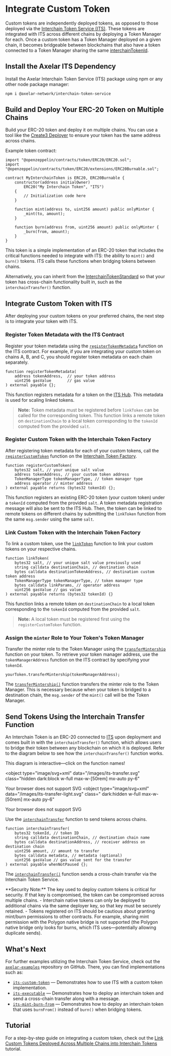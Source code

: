
# Integrate Custom Token

Custom tokens are independently deployed tokens, as opposed to those deployed via the [Interchain Token Service (ITS)](https://github.com/axelarnetwork/interchain-token-service/blob/main/contracts/InterchainTokenService.sol). These tokens are integrated with ITS across different chains by deploying a Token Manager for each. Once a custom token has a Token Manager deployed on a given chain, it becomes bridgeable between blockchains that also have a token connected to a Token Manager sharing the same [interchainTokenId](https://github.com/axelarnetwork/interchain-token-service/blob/v/contracts/InterchainTokenFactory.sol#L94).

## Install the Axelar ITS Dependency

Install the Axelar Interchain Token Service (ITS) package using npm or any other node package manager:

```bash
npm i @axelar-network/interchain-token-service
```

## Build and Deploy Your ERC-20 Token on Multiple Chains

Build your ERC-20 token and deploy it on multiple chains. You can use a tool like the [Create3 Deployer](/dev/solidity-utilities/#create3-deployer) to ensure your token has the same address across chains.

Example token contract:

```solidity
import "@openzeppelin/contracts/token/ERC20/ERC20.sol";
import "@openzeppelin/contracts/token/ERC20/extensions/ERC20Burnable.sol";

contract MyInterchainToken is ERC20, ERC20Burnable {
    constructor(address initialOwner)
        ERC20("My Interchain Token", "ITS")
    {
        // Initialization code here
    }

    function mint(address to, uint256 amount) public onlyMinter {
        _mint(to, amount);
    }

    function burn(address from, uint256 amount) public onlyMinter {
        _burn(from, amount);
    }
}
```

This token is a simple implementation of an ERC-20 token that includes the critical functions needed to integrate with ITS: the ability to `mint()` and `burn()` tokens. ITS calls these functions when bridging tokens between chains.

Alternatively, you can inherit from the [InterchainTokenStandard](https://github.com/axelarnetwork/interchain-token-service/blob/main/contracts/interchain-token/InterchainTokenStandard.sol#L12) so that your token has cross-chain functionality built in, such as the `interchainTransfer()` function.

## Integrate Custom Token with ITS

After deploying your custom tokens on your preferred chains, the next step is to integrate your token with ITS.

### Register Token Metadata with the ITS Contract

Register your token metadata using the [`registerTokenMetadata`](https://github.com/axelarnetwork/interchain-token-service/blob/94677f1072da127a0ee7ff5ab6784dcfe11789e8/contracts/InterchainTokenService.sol#L274) function on the ITS contract. For example, if you are integrating your custom token on chains A, B, and C, you should register token metadata on each chain separately.

```solidity
function registerTokenMetadata(
    address tokenAddress,  // your token address
    uint256 gasValue       // gas value
) external payable {};
```

This function registers metadata for a token on the [ITS Hub](/dev/amplifier/its-hub/introduction/). This metadata is used for scaling linked tokens.

> **Note:** Token metadata must be registered before `linkToken` can be called for the corresponding token. This function links a remote token on `destinationChain` to a local token corresponding to the `tokenId` computed from the provided `salt`.

### Register Custom Token with the Interchain Token Factory

After registering token metadata for each of your custom tokens, call the [`registerCustomToken`](https://github.com/axelarnetwork/interchain-token-service/blob/cc6ef7282e18c6b2842cbf1098b06161e38ea32e/contracts/InterchainTokenService.sol#L298) function on the [Interchain Token Factory](https://github.com/axelarnetwork/interchain-token-service/blob/main/contracts/InterchainTokenFactory.sol).

```solidity
function registerCustomToken(
    bytes32 salt, // your unique salt value
    address tokenAddress, // your custom token address
    TokenManagerType tokenManagerType, // token manager type
    address operator // minter address
) external payable returns (bytes32 tokenId) {};
```

This function registers an existing ERC-20 token (your custom token) under a `tokenId` computed from the provided `salt`. A token metadata registration message will also be sent to the ITS Hub. Then, the token can be linked to remote tokens on different chains by submitting the `linkToken` function from the same `msg.sender` using the same `salt`.

### Link Custom Token with the Interchain Token Factory

To link a custom token, use the [`linkToken`](https://github.com/axelarnetwork/interchain-token-service/blob/94677f1072da127a0ee7ff5ab6784dcfe11789e8/contracts/InterchainTokenFactory.sol#L541) function to link your custom tokens on your respective chains.

```solidity
function linkToken(
    bytes32 salt, // your unique salt value previously used
    string calldata destinationChain, // destination chain
    bytes calldata destinationTokenAddress, // destination custom token address
    TokenManagerType tokenManagerType, // token manager type
    bytes calldata linkParams, // operator address
    uint256 gasValue // gas value
) external payable returns (bytes32 tokenId) {}
```

This function links a remote token on `destinationChain` to a local token corresponding to the `tokenId` computed from the provided `salt`.

> **Note:** A local token must be registered first using the `registerCustomToken` function.

### Assign the `minter` Role to Your Token's Token Manager

Transfer the minter role to the Token Manager using the [`transferMintership`](https://github.com/axelarnetwork/interchain-token-service/blob/v/contracts/utils/Minter.sol#L31) function on your token. To retrieve your token manager address, use the `tokenManagerAddress` function on the ITS contract by specifying your `tokenId`.

```solidity
yourToken.transferMintership(tokenManagerAddress);
```

The [`transferMintership()`](https://github.com/axelarnetwork/interchain-token-service/blob/main/contracts/utils/Minter.sol#L31) function transfers the minter role to the Token Manager. This is necessary because when your token is bridged to a destination chain, the `msg.sender` of the `mint()` call will be the Token Manager.

## Send Tokens Using the Interchain Transfer Function

An Interchain Token is an ERC-20 connected to [ITS](https://github.com/axelarnetwork/interchain-token-service/blob/main/contracts/InterchainTokenService.sol) upon deployment and comes built in with the `interchainTransfer()` function, which allows users to bridge their token between any blockchain on which it is deployed. Refer to the diagram below to see how the `interchainTransfer()` function works.

<Callout type="warning">
  This diagram is interactive—click on the function names!
</Callout>

<object
  type="image/svg+xml"
  data="/images/its-transfer.svg"
  class="hidden dark:block w-full max-w-[50rem] mx-auto py-6"
>
  Your browser does not support SVG
</object>
<object
  type="image/svg+xml"
  data="/images/its-transfer-light.svg"
  class=" dark:hidden w-full max-w-[50rem] mx-auto py-6"
>
  Your browser does not support SVG
</object>

Use the [`interchainTransfer`](https://github.com/axelarnetwork/interchain-token-service/blob/94677f1072da127a0ee7ff5ab6784dcfe11789e8/contracts/InterchainTokenService.sol#L559) function to send tokens across chains.

```solidity
function interchainTransfer(
    bytes32 tokenId, // token ID
    string calldata destinationChain, // destination chain name
    bytes calldata destinationAddress, // receiver address on destination chain
    uint256 amount, // amount to transfer
    bytes calldata metadata, // metadata (optional)
    uint256 gasValue // gas value sent for the transfer
) external payable whenNotPaused {};
```

The [`interchainTransfer()`](https://github.com/axelarnetwork/interchain-token-service/blob/94677f1072da127a0ee7ff5ab6784dcfe11789e8/contracts/InterchainTokenService.sol#L559) function sends a cross-chain transfer via the Interchain Token Service.

<Callout emoji="🚨">
  **Security Note:** The key used to deploy custom tokens is critical for
  security. If that key is compromised, the token can be compromised across
  multiple chains. - Interchain native tokens can only be deployed to additional
  chains via the same deployer key, so that key must be securely retained. -
  Tokens registered on ITS should be cautious about granting mint/burn
  permissions to other contracts. For example, sharing mint permission with the
  Polygon native bridge is not supported (the Polygon native bridge only looks
  for burns, which ITS uses—potentially allowing duplicate sends).
</Callout>

## What's Next

For further examples utilizing the Interchain Token Service, check out the [`axelar-examples`](https://github.com/axelarnetwork/axelar-examples/tree/main/examples/evm) repository on GitHub. There, you can find implementations such as:

- [`its-custom-token`](https://github.com/axelarnetwork/axelar-examples/tree/main/examples/evm/its-custom-token) — Demonstrates how to use ITS with a custom token implementation.
- [`its-executable`](https://github.com/axelarnetwork/axelar-examples/tree/main/examples/evm/its-executable) — Demonstrates how to deploy an interchain token and send a cross-chain transfer along with a message.
- [`its-mint-burn-from`](https://github.com/axelarnetwork/axelar-examples/tree/main/examples/evm/its-mint-burn-from) — Demonstrates how to deploy an interchain token that uses `burnFrom()` instead of `burn()` when bridging tokens.

## Tutorial

For a step-by-step guide on integrating a custom token, check out the [Link Custom Tokens Deployed Across Multiple Chains into Interchain Tokens](/dev/send-tokens/interchain-tokens/developer-guides/link-custom-tokens-deployed-across-multiple-chains-into-interchain-tokens/) tutorial.
